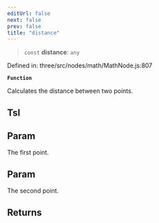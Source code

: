 ```yaml
---
editUrl: false
next: false
prev: false
title: "distance"
---
```


> `const` **distance**: `any`

Defined in: three/src/nodes/math/MathNode.js:807

**`Function`**

Calculates the distance between two points.

## Tsl

## Param

The first point.

## Param

The second point.

## Returns
